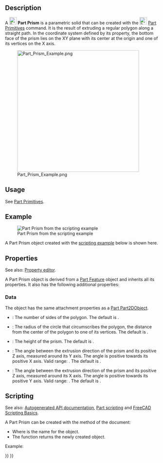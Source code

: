 <languages/>

{{Docnav
|[[Part_Ellipsoid|Ellipsoid]]
|[[Part_Wedge|Wedge]]
|[[Part_Workbench|Part]]
|IconL=Part_Ellipsoid.svg
|IconR=Part_Wedge.svg
|IconC=Workbench_Part.svg
}}

{{GuiCommand
|Name=Part Prism
|MenuLocation=Part → [[Part_Primitives|Create primitives]] → Prism
|Workbenches=[[Part_Workbench|Part]], [[OpenSCAD_Workbench|OpenSCAD]]
|Version=0.14
|SeeAlso=[[Part_Primitives|Part Primitives]]
}}

== Description == 

A [[Image:Part_Prism.svg|24px]] '''Part Prism''' is a parametric solid that can be created with the [[Image:Part_Primitives.svg|24px]] [[Part_Primitives|Part Primitives]] command. It is the result of extruding a regular polygon along a straight path. In the coordinate system defined by its {{PropertyData|Placement}} property, the bottom face of the prism lies on the XY plane with its center at the origin and one of its vertices on the X axis.

[[Image:Part_Prism_Example.png|400px]]

== Usage == 

See [[Part_Primitives#Usage|Part Primitives]].

== Example ==

[[Image:Part_Prism_Scripting_Example.png|thumb|Part Prism from the scripting example]]

A Part Prism object created with the [[#Scripting|scripting example]] below is shown here.

== Properties ==

See also: [[Property_editor|Property editor]].

A Part Prism object is derived from a [[Part_Feature|Part Feature]] object and inherits all its properties. It also has the following additional properties:

=== Data ===

{{TitleProperty|Attachment}}

The object has the same attachment properties as a [[Part_Part2DObject#Data|Part Part2DObject]].

{{TitleProperty|Prism}}

* {{PropertyData|Polygon|IntegerConstraint}}: The number of sides of the polygon. The default is {{Value|6}}.
* {{PropertyData|Circumradius|Length}}: The radius of the circle that circumscribes the polygon, the distance from the center of the polygon to one of its vertices. The default is {{Value|2mm}}.
* {{PropertyData|Height|Length}}: The height of the prism. The default is {{Value|10mm}}.
* {{PropertyData|First Angle|Angle}}: The angle between the extrusion direction of the prism and its positive Z axis, measured around its Y axis. The angle is positive towards its positive X axis. Valid range: {{Value|0° &lt;&#61; value &lt; 90°}}. The default is {{Value|0°}}.
* {{PropertyData|Second Angle|Angle}}: The angle between the extrusion direction of the prism and its positive Z axis, measured around its X axis. The angle is positive towards its positive Y axis. Valid range: {{Value|0° &lt;&#61; value &lt; 90°}}. The default is {{Value|0°}}.

== Scripting ==

See also: [https://freecad.github.io/SourceDoc/ Autogenerated API documentation], [[Part_scripting|Part scripting]] and [[FreeCAD_Scripting_Basics|FreeCAD Scripting Basics]].

A Part Prism can be created with the {{Incode|addObject()}} method of the document:

{{Code|code=
prism = FreeCAD.ActiveDocument.addObject("Part::Prism", "myPrism")
}}

* Where {{Incode|"myPrism"}} is the name for the object.
* The function returns the newly created object.

Example:

{{Code|code=
import FreeCAD as App

doc = App.activeDocument()

prism = doc.addObject("Part::Prism", "myPrism")
prism.Polygon = 5
prism.Circumradius = 10
prism.Height = 50
prism.FirstAngle = 22.5
prism.SecondAngle = 45
prism.Placement = App.Placement(App.Vector(1, 2, 3), App.Rotation(60, 75, 30))

doc.recompute()
}}


{{Docnav
|[[Part_Ellipsoid|Ellipsoid]]
|[[Part_Wedge|Wedge]]
|[[Part_Workbench|Part]]
|IconL=Part_Ellipsoid.svg
|IconR=Part_Wedge.svg
|IconC=Workbench_Part.svg
}}

{{Part_Tools_navi{{#translation:}}}}
{{Userdocnavi{{#translation:}}}}